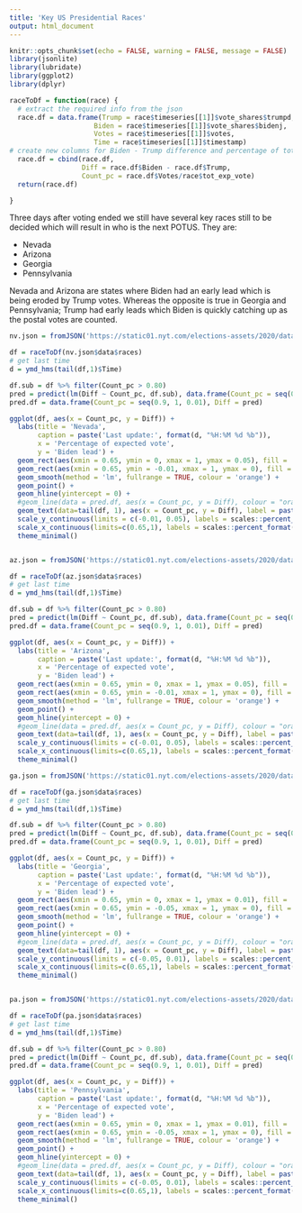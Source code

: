 ```yaml
---
title: 'Key US Presidential Races'
output: html_document
---
```


```r
knitr::opts_chunk$set(echo = FALSE, warning = FALSE, message = FALSE)
library(jsonlite)
library(lubridate)
library(ggplot2)
library(dplyr)

raceToDf = function(race) {
  # extract the required info from the json
  race.df = data.frame(Trump = race$timeseries[[1]]$vote_shares$trumpd, 
                     Biden = race$timeseries[[1]]$vote_shares$bidenj, 
                     Votes = race$timeseries[[1]]$votes, 
                     Time = race$timeseries[[1]]$timestamp)
# create new columns for Biden - Trump difference and percentage of total votes
  race.df = cbind(race.df, 
                  Diff = race.df$Biden - race.df$Trump, 
                  Count_pc = race.df$Votes/race$tot_exp_vote)
  return(race.df)

}

```


Three days after voting ended we still have several key races still to be decided which will result in who is the next POTUS. They are:

  * Nevada
  * Arizona
  * Georgia
  * Pennsylvania

Nevada and Arizona are states where Biden had an early lead which is being eroded by Trump votes. Whereas the opposite is true in Georgia and Pennsylvania; Trump had early leads which Biden is quickly catching up as the postal votes are counted.


```r

nv.json = fromJSON('https://static01.nyt.com/elections-assets/2020/data/api/2020-11-03/race-page/nevada/president.json')

df = raceToDf(nv.json$data$races)
# get last time
d = ymd_hms(tail(df,1)$Time)

df.sub = df %>% filter(Count_pc > 0.80)
pred = predict(lm(Diff ~ Count_pc, df.sub), data.frame(Count_pc = seq(0.9, 1, 0.01)))
pred.df = data.frame(Count_pc = seq(0.9, 1, 0.01), Diff = pred)

ggplot(df, aes(x = Count_pc, y = Diff)) + 
  labs(title = 'Nevada',
       caption = paste('Last update:', format(d, "%H:%M %d %b")),
       x = 'Percentage of expected vote',
       y = 'Biden lead') +
  geom_rect(aes(xmin = 0.65, ymin = 0, xmax = 1, ymax = 0.05), fill = 'blue', alpha = 0.8) +
  geom_rect(aes(xmin = 0.65, ymin = -0.01, xmax = 1, ymax = 0), fill = 'red', alpha = 0.8) +
  geom_smooth(method = 'lm', fullrange = TRUE, colour = 'orange') +
  geom_point() + 
  geom_hline(yintercept = 0) +
  #geom_line(data = pred.df, aes(x = Count_pc, y = Diff), colour = "orange", size = 0.9) +
  geom_text(data=tail(df, 1), aes(x = Count_pc, y = Diff), label = paste0(round(100*tail(df, 1)$Diff,1),'%'), nudge_x = 0.01, colour = 'white', size = 2.7, fontface = 'bold') +
  scale_y_continuous(limits = c(-0.01, 0.05), labels = scales::percent_format(accuracy = 1)) +
  scale_x_continuous(limits=c(0.65,1), labels = scales::percent_format(accuracy = 0.1)) +
  theme_minimal()



```

```r

az.json = fromJSON('https://static01.nyt.com/elections-assets/2020/data/api/2020-11-03/race-page/arizona/president.json')

df = raceToDf(az.json$data$races)
# get last time
d = ymd_hms(tail(df,1)$Time)

df.sub = df %>% filter(Count_pc > 0.80)
pred = predict(lm(Diff ~ Count_pc, df.sub), data.frame(Count_pc = seq(0.9, 1, 0.01)))
pred.df = data.frame(Count_pc = seq(0.9, 1, 0.01), Diff = pred)

ggplot(df, aes(x = Count_pc, y = Diff)) + 
  labs(title = 'Arizona',
       caption = paste('Last update:', format(d, "%H:%M %d %b")),
       x = 'Percentage of expected vote',
       y = 'Biden lead') +
  geom_rect(aes(xmin = 0.65, ymin = 0, xmax = 1, ymax = 0.05), fill = 'blue', alpha = 0.8) +
  geom_rect(aes(xmin = 0.65, ymin = -0.01, xmax = 1, ymax = 0), fill = 'red', alpha = 0.8) +
  geom_smooth(method = 'lm', fullrange = TRUE, colour = 'orange') +
  geom_point() + 
  geom_hline(yintercept = 0) +
  #geom_line(data = pred.df, aes(x = Count_pc, y = Diff), colour = "orange", size = 0.9) +
  geom_text(data=tail(df, 1), aes(x = Count_pc, y = Diff), label = paste0(round(100*tail(df, 1)$Diff,1),'%'), nudge_x = 0.01, colour = 'white', size = 2.7, fontface = 'bold') +
  scale_y_continuous(limits = c(-0.01, 0.05), labels = scales::percent_format(accuracy = 1)) +
  scale_x_continuous(limits=c(0.65,1), labels = scales::percent_format(accuracy = 0.1)) +
  theme_minimal()
```

```r

ga.json = fromJSON('https://static01.nyt.com/elections-assets/2020/data/api/2020-11-03/race-page/georgia/president.json')

df = raceToDf(ga.json$data$races)
# get last time
d = ymd_hms(tail(df,1)$Time)

df.sub = df %>% filter(Count_pc > 0.80)
pred = predict(lm(Diff ~ Count_pc, df.sub), data.frame(Count_pc = seq(0.9, 1, 0.01)))
pred.df = data.frame(Count_pc = seq(0.9, 1, 0.01), Diff = pred)

ggplot(df, aes(x = Count_pc, y = Diff)) + 
  labs(title = 'Georgia',
       caption = paste('Last update:', format(d, "%H:%M %d %b")),
       x = 'Percentage of expected vote',
       y = 'Biden lead') +
  geom_rect(aes(xmin = 0.65, ymin = 0, xmax = 1, ymax = 0.01), fill = 'blue', alpha = 0.8) +
  geom_rect(aes(xmin = 0.65, ymin = -0.05, xmax = 1, ymax = 0), fill = 'red', alpha = 0.8) +
  geom_smooth(method = 'lm', fullrange = TRUE, colour = 'orange') +
  geom_point() + 
  geom_hline(yintercept = 0) +
  #geom_line(data = pred.df, aes(x = Count_pc, y = Diff), colour = "orange", size = 0.9) +
  geom_text(data=tail(df, 1), aes(x = Count_pc, y = Diff), label = paste0(round(100*tail(df, 1)$Diff,1),'%'), nudge_x = 0.01, colour = 'white', size = 2.7, fontface = 'bold') +
  scale_y_continuous(limits = c(-0.05, 0.01), labels = scales::percent_format(accuracy = 1)) +
  scale_x_continuous(limits=c(0.65,1), labels = scales::percent_format(accuracy = 0.1)) +
  theme_minimal()



```

```r

pa.json = fromJSON('https://static01.nyt.com/elections-assets/2020/data/api/2020-11-03/race-page/pennsylvania/president.json')

df = raceToDf(pa.json$data$races)
# get last time
d = ymd_hms(tail(df,1)$Time)

df.sub = df %>% filter(Count_pc > 0.80)
pred = predict(lm(Diff ~ Count_pc, df.sub), data.frame(Count_pc = seq(0.9, 1, 0.01)))
pred.df = data.frame(Count_pc = seq(0.9, 1, 0.01), Diff = pred)

ggplot(df, aes(x = Count_pc, y = Diff)) + 
  labs(title = 'Pennsylvania',
       caption = paste('Last update:', format(d, "%H:%M %d %b")),
       x = 'Percentage of expected vote',
       y = 'Biden lead') +
  geom_rect(aes(xmin = 0.65, ymin = 0, xmax = 1, ymax = 0.01), fill = 'blue', alpha = 0.8) +
  geom_rect(aes(xmin = 0.65, ymin = -0.05, xmax = 1, ymax = 0), fill = 'red', alpha = 0.8) +
  geom_smooth(method = 'lm', fullrange = TRUE, colour = 'orange') +
  geom_point() + 
  geom_hline(yintercept = 0) +
  #geom_line(data = pred.df, aes(x = Count_pc, y = Diff), colour = "orange", size = 0.9) +
  geom_text(data=tail(df, 1), aes(x = Count_pc, y = Diff), label = paste0(round(100*tail(df, 1)$Diff,1),'%'), nudge_x = 0.01, colour = 'white', size = 2.7, fontface = 'bold') +
  scale_y_continuous(limits = c(-0.05, 0.01), labels = scales::percent_format(accuracy = 1)) +
  scale_x_continuous(limits=c(0.65,1), labels = scales::percent_format(accuracy = 0.1)) +
  theme_minimal()
```



